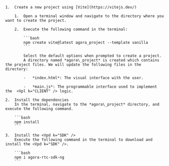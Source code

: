 <PlatformWrapper platform="web">

    1.  Create a new project using [Vite](https://vitejs.dev/)

        1.  Open a terminal window and navigate to the directory where you want to create the project.

        2.  Execute the following command in the terminal:

            ```bash
            npm create vite@latest agora_project --template vanilla
            ```

            Select the default options when prompted to create a project.
            A directory named *agora\_project* is created which contains the project files. We will update the following files in the directory:

            -   *index.html*: The visual interface with the user.

            -   *main.js*: The programmable interface used to implement the  <Vpl k="CLIENT" /> logic.

    2.  Install the dependencies
        In the terminal, navigate to the *agora\_project* directory, and execute the following command.

        ```bash
        npm install
        ```

    3.  Install the <Vpd k="SDK" />
        Execute the following command in the terminal to download and install the <Vpd k="SDK" />.
        
        ```bash
        npm i agora-rtc-sdk-ng
        ```

</PlatformWrapper>